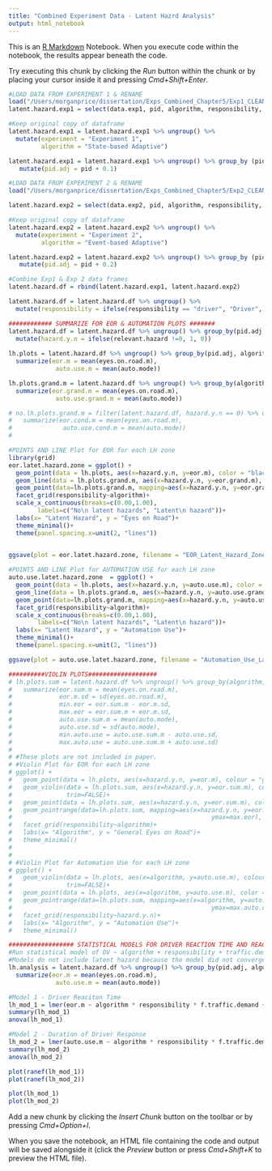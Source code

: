 ```yaml
---
title: "Combined Experiment Data - Latent Hazrd Analysis"
output: html_notebook
---
```


This is an [R Markdown](http://rmarkdown.rstudio.com) Notebook. When you execute code within the notebook, the results appear beneath the code. 

Try executing this chunk by clicking the *Run* button within the chunk or by placing your cursor inside it and pressing *Cmd+Shift+Enter*. 

```r
#LOAD DATA FROM EXPERIMENT 1 & RENAME
load("/Users/morganprice/dissertation/Exps_Combined_Chapter5/Exp1_CLEAN_RT_Dataframe_7_29_19.RData")
latent.hazard.exp1 = select(data.exp1, pid, algorithm, responsibility, adj.time, auto.mode, traffic.demand, f.traffic.demand, eyes.on.road.m, speed, hazard, relevant.hazard)

#Keep original copy of dataframe
latent.hazard.exp1 = latent.hazard.exp1 %>% ungroup() %>%
  mutate(experiment = "Experiment 1",
         algorithm = "State-based Adaptive")

latent.hazard.exp1 = latent.hazard.exp1 %>% ungroup() %>% group_by (pid, algorithm, responsibility)%>%
   mutate(pid.adj = pid + 0.1)

#LOAD DATA FROM EXPERIMENT 2 & RENAME
load("/Users/morganprice/dissertation/Exps_Combined_Chapter5/Exp2_CLEAN_RT_Dataframe_7_29_19.RData")

latent.hazard.exp2 = select(data.exp2, pid, algorithm, responsibility, adj.time, auto.mode, traffic.demand,  f.traffic.demand, eyes.on.road.m, speed, hazard, relevant.hazard)

#Keep original copy of dataframe
latent.hazard.exp2 = latent.hazard.exp2 %>% ungroup() %>%
  mutate(experiment = "Experiment 2",
         algorithm = "Event-based Adaptive")

latent.hazard.exp2 = latent.hazard.exp2 %>% ungroup() %>% group_by (pid, algorithm, responsibility)%>%
   mutate(pid.adj = pid + 0.2)

#Combine Exp1 & Exp 2 data frames
latent.hazard.df = rbind(latent.hazard.exp1, latent.hazard.exp2)

latent.hazard.df = latent.hazard.df %>% ungroup() %>%
  mutate(responsibility = ifelse(responsibility == "driver", "Driver", "Automation"))


```

```r
############ SUMMARIZE FOR EOR & AUTOMATION PLOTS #######
latent.hazard.df = latent.hazard.df %>% ungroup() %>% group_by(pid.adj, algorithm, responsibility) %>%
  mutate(hazard.y.n = ifelse(relevant.hazard !=0, 1, 0))
  
lh.plots = latent.hazard.df %>% ungroup() %>% group_by(pid.adj, algorithm, responsibility, hazard.y.n) %>%
  summarize(eor.m = mean(eyes.on.road.m),
             auto.use.m = mean(auto.mode))

lh.plots.grand.m = latent.hazard.df %>% ungroup() %>% group_by(algorithm, responsibility, hazard.y.n) %>%
  summarize(eor.grand.m = mean(eyes.on.road.m),
             auto.use.grand.m = mean(auto.mode))

# no.lh.plots.grand.m = filter(latent.hazard.df, hazard.y.n == 0) %>% ungroup() %>% group_by(algorithm, responsibility, hazard.y.n) %>%
#   summarize(eor.cond.m = mean(eyes.on.road.m),
#              auto.use.cond.m = mean(auto.mode))
# 

#POINTS AND LINE Plot for EOR for each LH zone
library(grid)
eor.latet.hazard.zone = ggplot() + 
  geom_point(data = lh.plots, aes(x=hazard.y.n, y=eor.m), color = "black", shape =21, alpha = 0.5)+
  geom_line(data = lh.plots.grand.m, aes(x=hazard.y.n, y=eor.grand.m), color = "black")+
  geom_point(data=lh.plots.grand.m, mapping=aes(x=hazard.y.n, y=eor.grand.m), color="black") + 
  facet_grid(responsibility~algorithm)+
  scale_x_continuous(breaks=c(0.00,1.00),
        labels=c("No\n latent hazards", "Latent\n hazard"))+
  labs(x= "Latent Hazard", y = "Eyes on Road")+
  theme_minimal()+
  theme(panel.spacing.x=unit(2, "lines"))
  

ggsave(plot = eor.latet.hazard.zone, filename = "EOR_Latent_Hazard_Zones.pdf", width = 8, height = 4.25, dpi = 400)

#POINTS AND LINE Plot for AUTOMATION USE for each LH zone
auto.use.latet.hazard.zone  = ggplot() + 
  geom_point(data = lh.plots, aes(x=hazard.y.n, y=auto.use.m), color = "black", shape =21, alpha = 0.5)+
  geom_line(data = lh.plots.grand.m, aes(x=hazard.y.n, y=auto.use.grand.m), color = "black")+
  geom_point(data=lh.plots.grand.m, mapping=aes(x=hazard.y.n, y=auto.use.grand.m), color="black") + 
  facet_grid(responsibility~algorithm)+
  scale_x_continuous(breaks=c(0.00,1.00),
        labels=c("No\n latent hazards", "Latent\n hazard"))+
  labs(x= "Latent Hazard", y = "Automation Use")+
  theme_minimal()+
  theme(panel.spacing.x=unit(2, "lines"))

ggsave(plot = auto.use.latet.hazard.zone, filename = "Automation_Use_Latent_Hazard_Zones.pdf", width = 8, height = 4.25, dpi = 400)

```

```r
##########VIOLIN PLOTS###################
# lh.plots.sum = latent.hazard.df %>% ungroup() %>% group_by(algorithm, responsibility, hazard.y.n) %>%
#   summarize(eor.sum.m = mean(eyes.on.road.m),
#             eor.m.sd = sd(eyes.on.road.m),
#             min.eor = eor.sum.m - eor.m.sd,
#             max.eor = eor.sum.m + eor.m.sd,
#             auto.use.sum.m = mean(auto.mode),
#             auto.use.sd = sd(auto.mode),
#             min.auto.use = auto.use.sum.m - auto.use.sd,
#             max.auto.use = auto.use.sum.m + auto.use.sd)
# 
# #These plots are not included in paper. 
# #Violin Plot for EOR for each LH zone
# ggplot() + 
#   geom_point(data = lh.plots, aes(x=hazard.y.n, y=eor.m), colour = "grey", alpha = 0.5)+
#   geom_violin(data = lh.plots.sum, aes(x=hazard.y.n, y=eor.sum.m), colour = "grey", fill="gray", alpha = 0.5,
#               trim=FALSE)+
#   geom_point(data = lh.plots.sum, aes(x=hazard.y.n, y=eor.sum.m), color = "black", shape =21, alpha = 0.2 )+
#   geom_pointrange(data=lh.plots.sum, mapping=aes(x=hazard.y.n, y=eor.sum.m, ymin=min.eor,
#                                                       ymax=max.eor), size=0.5, color="black") + 
#   facet_grid(responsibility~algorithm)+
#   labs(x= "Algorithm", y = "General Eyes on Road")+
#   theme_minimal()
# 
# 
# #Violin Plot for Automation Use for each LH zone
# ggplot() + 
#   geom_violin(data = lh.plots, aes(x=algorithm, y=auto.use.m), colour = "grey", fill="gray", alpha = 0.5,
#               trim=FALSE)+
#   geom_point(data = lh.plots, aes(x=algorithm, y=auto.use.m), color = "black", shape =21, alpha = 0.5 )+
#   geom_pointrange(data=lh.plots.sum, mapping=aes(x=algorithm, y=auto.use.sum.m, ymin=min.auto.use,
#                                                       ymax=max.auto.use), size=0.5, color="black") + 
#   facet_grid(responsibility~hazard.y.n)+
#   labs(x= "Algorithm", y = "Automation Use")+
#   theme_minimal()


```

```r
################## STATISTICAL MODELS FOR DRIVER REACTION TIME AND REACTION DURATION ###################
#Run statistical model of DV ~ algorithm + responsibility + traffic.demand + (1|pid) + (1|relevant.hazard)
#Models do not include latent hazard because the model did not converge with lh included
lh.analysis = latent.hazard.df %>% ungroup() %>% group_by(pid.adj, algorithm, responsibility, relevant.hazard, f.traffic.demand)%>%
  summarize(eor.m = mean(eyes.on.road.m),
             auto.use.m = mean(auto.mode))

#Model 1 - Driver Reaciton Time 
lh_mod_1 = lmer(eor.m ~ algorithm * responsibility * f.traffic.demand + (1|pid.adj) + (1|relevant.hazard), lh.analysis) 
summary(lh_mod_1)
anova(lh_mod_1)

#Model 2 - Duration of Driver Response 
lh_mod_2 = lmer(auto.use.m ~ algorithm * responsibility * f.traffic.demand + (1|pid.adj) + (1|relevant.hazard), lh.analysis) 
summary(lh_mod_2)
anova(lh_mod_2)

plot(ranef(lh_mod_1))
plot(ranef(lh_mod_2))

plot(lh_mod_1)
plot(lh_mod_2)

```

Add a new chunk by clicking the *Insert Chunk* button on the toolbar or by pressing *Cmd+Option+I*.

When you save the notebook, an HTML file containing the code and output will be saved alongside it (click the *Preview* button or press *Cmd+Shift+K* to preview the HTML file).
